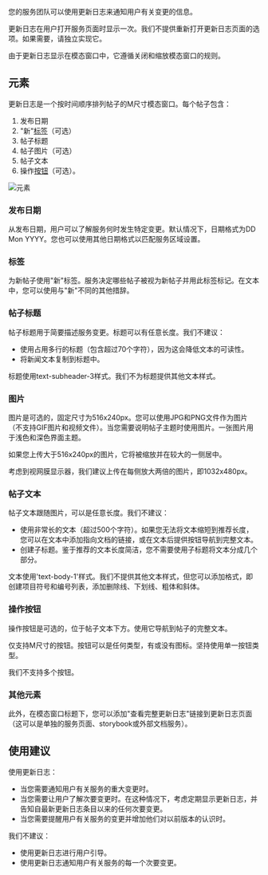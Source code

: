 您的服务团队可以使用更新日志来通知用户有关变更的信息。

更新日志在用户打开服务页面时显示一次。我们不提供重新打开更新日志页面的选项。如果需要，请独立实现它。

由于更新日志显示在模态窗口中，它遵循关闭和缩放模态窗口的规则。

## 元素

更新日志是一个按时间顺序排列帖子的M尺寸模态窗口。每个帖子包含：

1. 发布日期
2. "新"[标签](https://gravity-ui.com/design/guides/label)（可选）
3. 帖子标题
4. 帖子图片（可选）
5. 帖子文本
6. 操作[按钮](https://gravity-ui.com/design/guides/button)（可选）。

![元素](/static/images/design/ChangelogDialog/ChangelogDialog1.png)

### 发布日期

从发布日期，用户可以了解服务何时发生特定变更。默认情况下，日期格式为DD Mon YYYY。您也可以使用其他日期格式以匹配服务区域设置。

### 标签

为新帖子使用"新"标签。服务决定哪些帖子被视为新帖子并用此标签标记。在文本中，您可以使用与"新"不同的其他措辞。

### 帖子标题

帖子标题用于简要描述服务变更。标题可以有任意长度。我们不建议：

- 使用占用多行的标题（包含超过70个字符），因为这会降低文本的可读性。
- 将新闻文本复制到标题中。

标题使用text-subheader-3样式。我们不为标题提供其他文本样式。

### 图片

图片是可选的，固定尺寸为516x240px。您可以使用JPG和PNG文件作为图片（不支持GIF图片和视频文件）。当您需要说明帖子主题时使用图片。一张图片用于浅色和深色界面主题。

如果您上传大于516x240px的图片，它将被缩放并在较大的一侧居中。

考虑到视网膜显示器，我们建议上传在每侧放大两倍的图片，即1032x480px。

### 帖子文本

帖子文本跟随图片，可以是任意长度。我们不建议：

- 使用非常长的文本（超过500个字符）。如果您无法将文本缩短到推荐长度，您可以在文本中添加指向文档的链接，或在文本后提供按钮导航到完整文本。
- 创建子标题。鉴于推荐的文本长度简洁，您不需要使用子标题将文本分成几个部分。

文本使用'text-body-1'样式。我们不提供其他文本样式，但您可以添加格式，即创建项目符号和编号列表，添加删除线、下划线、粗体和斜体。

### 操作按钮

操作按钮是可选的，位于帖子文本下方。使用它导航到帖子的完整文本。

仅支持M尺寸的按钮。按钮可以是任何类型，有或没有图标。坚持使用单一按钮类型。

我们不支持多个按钮。

### 其他元素

此外，在模态窗口标题下，您可以添加"查看完整更新日志"链接到更新日志页面（这可以是单独的服务页面、storybook或外部文档服务）。

## 使用建议

使用更新日志：

- 当您需要通知用户有关服务的重大变更时。
- 当您需要让用户了解次要变更时。在这种情况下，考虑定期显示更新日志，并告知自最新更新日志条目以来的任何次要变更。
- 当您需要提醒用户有关服务的变更并增加他们对以前版本的认识时。

我们不建议：

- 使用更新日志进行用户引导。
- 使用更新日志通知用户有关服务的每一个次要变更。
